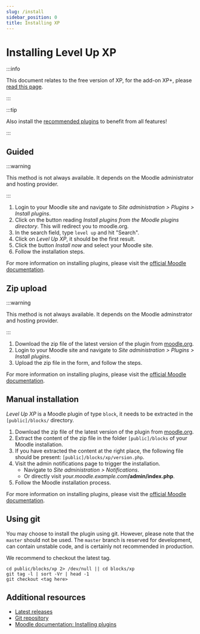 ```yaml
---
slug: /install
sidebar_position: 0
title: Installing XP
---
```


# Installing Level Up XP

:::info

This document relates to the free version of XP, for the add-on XP+, please [read this page](./plus.mdx).

:::

:::tip

Also install the [recommended plugins](./recommended-plugins.mdx) to benefit from all features!

:::

## Guided

:::warning

This method is not always available. It depends on the Moodle administrator and hosting provider.

:::

1. Login to your Moodle site and navigate to _Site administration > Plugins > Install plugins_.
2. Click on the button reading _Install plugins from the Moodle plugins directory_. This will redirect you to moodle.org.
3. In the search field, type `level up` and hit "Search".
4. Click on _Level Up XP_, it should be the first result.
5. Click the button _Install now_ and select your Moodle site.
6. Follow the installation steps.

For more information on installing plugins, please visit the [official Moodle documentation](https://docs.moodle.org/en/Installing_plugins).

## Zip upload

:::warning

This method is not always available. It depends on the Moodle adminstrator and hosting provider.

:::

1. Download the zip file of the latest version of the plugin from [moodle.org](https://moodle.org/plugins/pluginversions.php?plugin=block_xp).
2. Login to your Moodle site and navigate to _Site administration > Plugins > Install plugins_.
3. Upload the zip file in the form, and follow the steps.

For more information on installing plugins, please visit the [official Moodle documentation](https://docs.moodle.org/en/Installing_plugins).

## Manual installation

_Level Up XP_ is a Moodle plugin of type `block`, it needs to be extracted in the `[public]/blocks/` directory.

1. Download the zip file of the latest version of the plugin from [moodle.org](https://moodle.org/plugins/pluginversions.php?plugin=block_xp).
2. Extract the content of the zip file in the folder `[public]/blocks` of your Moodle installation.
3. If you have extracted the content at the right place, the following file should be present: `[public]/blocks/xp/version.php`.
4. Visit the admin notifications page to trigger the installation.
   - Navigate to _Site administration > Notifications_.
   - Or directly visit _your.moodle.example.com_**/admin/index.php**.
5. Follow the Moodle installation process.

For more information on installing plugins, please visit the [official Moodle documentation](https://docs.moodle.org/en/Installing_plugins).

## Using git

You may choose to install the plugin using git. However, please note that the `master` should not be used. The `master` branch is reserved for development, can contain unstable code, and is certainly not recommended in production.

We recommend to checkout the latest tag.

```
cd public/blocks/xp 2> /dev/null || cd blocks/xp
git tag -l | sort -Vr | head -1
git checkout <tag here>
```

## Additional resources

- [Latest releases](https://moodle.org/plugins/pluginversions.php?plugin=block_xp)
- [Git repository](https://github.com/FMCorz/moodle-block_xp)
- [Moodle documentation: Installing plugins](https://docs.moodle.org/en/Installing_plugins)
